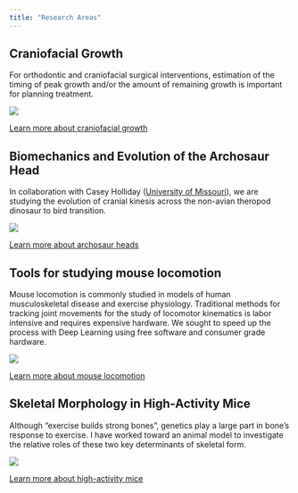 ```yaml
---
title: "Research Areas"
---
```


## Craniofacial Growth

::: {layout-ncol=2}

For orthodontic and craniofacial surgical interventions, estimation of the timing of peak growth and/or the amount of remaining growth is important for planning treatment.

![](images/radiograph.jpg)

:::

[Learn more about craniofacial growth](projects/craniofacial.html)

## Biomechanics and Evolution of the Archosaur Head

::: {layout-ncol=2}

In collaboration with Casey Holliday ([University of Missouri](http://hollidaylab.com/)), we are studying the evolution of cranial kinesis across the non-avian theropod dinosaur to bird transition.

![](images/parrot.jpg)

:::

[Learn more about archosaur heads](projects/archosaur.html)

## Tools for studying mouse locomotion

::: {layout-ncol=2}

Mouse locomotion is commonly studied in models of human musculoskeletal disease and exercise physiology. Traditional methods for tracking joint movements for the study of locomotor kinematics is labor intensive and requires expensive hardware. We sought to speed up the process with Deep Learning using free software and consumer grade hardware.

![](images/loco0.jpg)

:::

[Learn more about mouse locomotion](projects/locomotion.html)

## Skeletal Morphology in High-Activity Mice

::: {layout-ncol=2}

Although "exercise builds strong bones", genetics play a large part in bone’s response to exercise. I have worked toward an animal model to investigate the relative roles of these two key determinants of skeletal form.

![](images/mouse_bones.png)

:::

[Learn more about high-activity mice](projects/mice.html)

